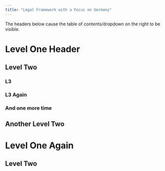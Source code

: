 ```yaml
---
title: "Legal Framework with a Focus on Germany"
---
```



The headers below cause the table of contents/dropdown on the right to be visible. 

# Level One Header

## Level Two

### L3

### L3 Again

### And one more time

## Another Level Two


# Level One Again

## Level Two